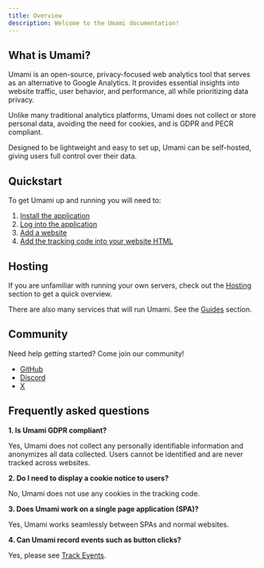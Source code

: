```yaml
---
title: Overview
description: Welcome to the Umami documentation!
---
```


## What is Umami?

Umami is an open-source, privacy-focused web analytics tool that serves as an alternative to Google Analytics.
It provides essential insights into website traffic, user behavior, and performance, all while prioritizing data privacy.

Unlike many traditional analytics platforms, Umami does not collect or store personal data, avoiding the need for cookies,
and is GDPR and PECR compliant.

Designed to be lightweight and easy to set up, Umami can be self-hosted, giving users full control over their data.

## Quickstart

To get Umami up and running you will need to:

1. [Install the application](/docs/install)
1. [Log into the application](/docs/login)
1. [Add a website](/docs/add-a-website)
1. [Add the tracking code into your website HTML](/docs/collect-data)

## Hosting

If you are unfamiliar with running your own servers, check out the [Hosting](/docs/guides/hosting) section to get a quick overview.

There are also many services that will run Umami. See the [Guides](/docs/guides/hosting) section.

## Community

Need help getting started? Come join our community!

- [GitHub](https://github.com/umami-software/umami)
- [Discord](https://discord.gg/4dz4zcXYrQ)
- [X](https://twitter.com/umami_software)

## Frequently asked questions

**1. Is Umami GDPR compliant?**

Yes, Umami does not collect any personally identifiable information and anonymizes all data collected. Users cannot be identified
and are never tracked across websites.

**2. Do I need to display a cookie notice to users?**

No, Umami does not use any cookies in the tracking code.

**3. Does Umami work on a single page application (SPA)?**

Yes, Umami works seamlessly between SPAs and normal websites.

**4. Can Umami record events such as button clicks?**

Yes, please see [Track Events](/docs/track-events).
